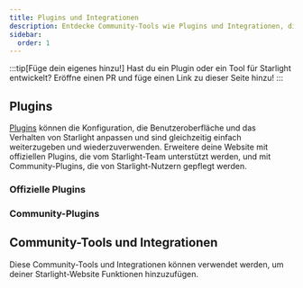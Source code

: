 ```yaml
---
title: Plugins und Integrationen
description: Entdecke Community-Tools wie Plugins und Integrationen, die Starlight erweitern!
sidebar:
  order: 1
---
```


:::tip[Füge dein eigenes hinzu!]
Hast du ein Plugin oder ein Tool für Starlight entwickelt?
Eröffne einen PR und füge einen Link zu dieser Seite hinzu!
:::

## Plugins

[Plugins](/de/reference/plugins/) können die Konfiguration, die Benutzeroberfläche und das Verhalten von Starlight anpassen und sind gleichzeitig einfach weiterzugeben und wiederzuverwenden.
Erweitere deine Website mit offiziellen Plugins, die vom Starlight-Team unterstützt werden, und mit Community-Plugins, die von Starlight-Nutzern gepflegt werden.

### Offizielle Plugins

<CardGrid>
	<LinkCard
		href="/de/guides/site-search/#algolia-docsearch"
		title="Algolia DocSearch"
		description="Ersetze Pagefind, den Standard-Suchanbieter, durch Algolia DocSearch."
	/>
</CardGrid>

### Community-Plugins

<CardGrid>
	<LinkCard
		href="https://github.com/HiDeoo/starlight-links-validator"
		title="starlight-links-validator"
		description="Überprüfe deine Starlight-Website auf defekte Links."
	/>
	<LinkCard
		href="https://github.com/HiDeoo/starlight-typedoc"
		title="starlight-typedoc"
		description="Erstelle Starlight-Websites aus TypeScript mit TypeDoc."
	/>
	<LinkCard
		href="https://github.com/HiDeoo/starlight-blog"
		title="starlight-blog"
		description="Füge einen Blog zu deiner Dokumentationswebsite hinzu."
	/>
	<LinkCard
		href="https://github.com/HiDeoo/starlight-openapi"
		title="starlight-openapi"
		description="Erstelle Dokumentations&shy;websites aus OpenAPI/Swagger-Spezifikationen."
	/>
	<LinkCard
		href="https://github.com/HiDeoo/starlight-obsidian"
		title="starlight-obsidian"
		description="Veröffentliche Obsidian-Tresore auf deiner Starlight-Website."
	/>
	<LinkCard
		href="https://github.com/HiDeoo/starlight-image-zoom"
		title="starlight-image-zoom"
		description="Füge deinen Dokumentations&shy;bildern Zoomfunktionen hinzu."
	/>
	<LinkCard
		href="https://github.com/lorenzolewis/starlight-utils"
		title="starlight-utils"
		description="Erweitere Starlight mit einer Sammlung von allgemeinen Dienstprogrammen."
	/>
	<LinkCard
		href="https://github.com/trueberryless/starlight-view-modes"
		title="starlight-view-modes"
		description="Füge deiner Dokumentations-Website verschiedene Ansichtsmodi hinzu."
	/>
	<LinkCard
		href="https://github.com/HiDeoo/starlight-versions"
		title="starlight-versions"
		description="Versioniere deine Starlight-Dokumentations&shy;website."
	/>
	<LinkCard
		href="https://inox-tools.fryuni.dev/star-warp"
		title="star-warp"
		description="Warp-Drive durch die Suchergebnisse in deiner Dokumentation."
	/>
	<LinkCard
		href="https://github.com/HiDeoo/starlight-heading-badges"
		title="starlight-heading-badges"
		description="Füge Abzeichen zu deinen Markdown- und MDX-Überschriften hinzu."
	/>
	<LinkCard
		href="https://github.com/Fevol/starlight-site-graph"
		title="starlight-site-graph"
		description="Füge einen interaktiven Graphen in die Seitenleiste deiner Website ein."
	/>
	<LinkCard
		href="https://github.com/HiDeoo/starlight-sidebar-topics"
		title="starlight-sidebar-topics"
		description="Unterteile deine Dokumentation in verschiedene Abschnitte, die jeweils eine eigene Seitenleiste haben."
	/>
	<LinkCard
		href="https://github.com/trueberryless-org/starlight-sidebar-topics-dropdown"
		title="starlight-sidebar-topics-dropdown"
		description="Teile deine Dokumentationswebsite in mehrere Abschnitte auf und wechsle zwischen ihnen mit einem Dropdown-Menü in der Seitenleiste."
	/>
	<LinkCard
		href="https://github.com/trueberryless-org/starlight-cooler-credit"
		title="starlight-cooler-credit"
		description="Füge einen netten Verweis auf Starlight oder Astro am Ende des Inhalts&shy;verzeichnisses ein."
	/>
	<LinkCard
		href="https://github.com/trueberryless-org/starlight-contributor-list"
		title="starlight-contributor-list"
		description="Zeigt eine Liste aller Mitwirkenden an deinem Projekt an."
	/>
	<LinkCard
		href="https://github.com/dragomano/starlight-giscus"
		title="starlight-giscus"
		description="Füge Giscus-Kommentare zu deiner Dokumentations-Website hinzu."
	/>
	<LinkCard
		href="https://github.com/HiDeoo/starlight-videos"
		title="starlight-videos"
		description="Verbessere deine Dokumentation mit Videoanleitungen und Kursen."
	/>
	<LinkCard
		href="https://github.com/HiDeoo/starlight-kbd"
		title="starlight-kbd"
		description="Dokumentiere Tastaturkürzel mit Leichtigkeit."
	/>
	<LinkCard
		href="https://events-3bg.pages.dev/library/StarlightPlugin/"
		title="starlight-view-transitions"
		description="Hinzufügen von browser-nativen, dokumentations&shy;übergreifenden Ansichtsübergängen."
	/>
	<LinkCard
		href="https://github.com/HiDeoo/starlight-auto-sidebar"
		title="starlight-auto-sidebar"
		description="Modifiziere deine automatisch generierten Seitenleistengruppen."
	/>
	<LinkCard
		href="https://github.com/delucis/starlight-llms-txt"
		title="starlight-llms-txt"
		description="Füge llms.txt zu deiner Dokumentationsseite hinzu, welche auf llmstxt.org basiert."
	/>
	<LinkCard
		href="https://github.com/trueberryless-org/starlight-toc-overview-customizer"
		title="starlight-toc-overview-customizer"
		description="Modifiziere Starlights Inhaltsverzeichnis mit anpassbarem Übersichtstitel."
	/>
	<LinkCard
		href="https://delucis.github.io/starlight-markdown-blocks/"
		title="starlight-markdown-blocks"
		description="Erweiter Starlights Markdown-Nebenbemerkungs-Syntax um eigene Blocktypen."
	/>
	<LinkCard
		href="https://github.com/WindMillCode/starlight-fullview-mode"
		title="starlight-fullview-mode"
		description="Klappe die Seitenleisten ein und erweitere den Inhalt für ein Vollbildschirm-Erlebnis."
	/>
</CardGrid>

## Community-Tools und Integrationen


Diese Community-Tools und Integrationen können verwendet werden, um deiner Starlight-Website Funktionen hinzuzufügen.

<CardGrid>
	<LinkCard
		href="https://www.feelback.dev/blog/new-astro-starlight-integration/"
		title="FeelBack"
		description="Füge ein Nutzer-Feedback-System zu deinen Dokumentationswebsites hinzu."
	/>
	<LinkCard
		href="https://github.com/val-town/notion-to-astro"
		title="notion-to-astro"
		description="Konvertiere Notion-Exporte in Astro Starlight-Dokumentation."
	/>
	<LinkCard
		href="https://github.com/mattjennings/astro-live-code"
		title="astro-live-code"
		description="Rendere deine MDX-Codeblöcke als interaktive Komponenten."
	/>
	<LinkCard
		href="https://github.com/HiDeoo/starlight-i18n"
		title="starlight-i18n"
		description="Visual Studio Code-Erweiterung, die bei der Übersetzung von Starlight-Seiten hilft."
	/>
	<LinkCard
		href="https://github.com/HiDeoo/starlight-package-managers"
		title="starlight-package-managers"
		description="Zeige schnell npm-bezogene Befehle für mehrere Paketmanager an."
	/>
	<LinkCard
		href="https://github.com/HiDeoo/starlight-showcases"
		title="starlight-showcases"
		description="Ein Set von Starlight-Komponenten zum Erstellen von Schaufensterseiten."
	/>
	<LinkCard
		href="https://github.com/HiDeoo/generator-starlight-plugin"
		title="@hideoo/starlight-plugin"
		description="Ein Generator, um schnell Starlight-Plugins zu erstellen."
	/>
	<LinkCard
		href="https://github.com/Linkerin/starlight-to-pdf"
		title="starlight-to-pdf"
		description="Ein Kommandozeilen&shy;werkzeug zur Konvertierung von Starlight-Websites in PDF-Dateien."
	/>
</CardGrid>
